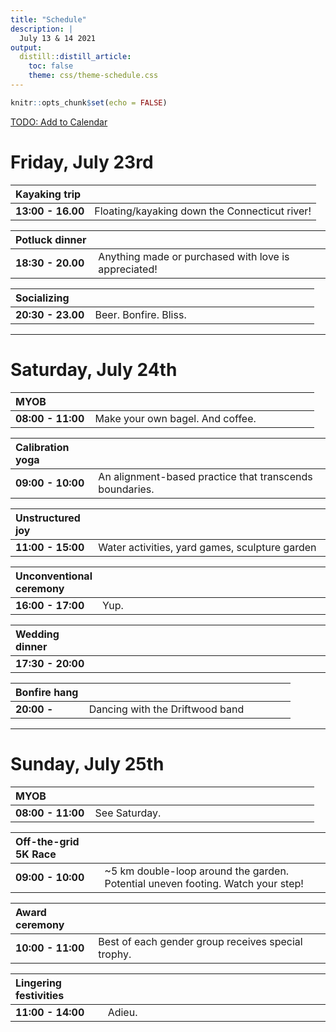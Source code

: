 ```yaml
---
title: "Schedule"
description: |
  July 13 & 14 2021
output: 
  distill::distill_article:
    toc: false
    theme: css/theme-schedule.css
---
```


```r
knitr::opts_chunk$set(echo = FALSE)
```

[TODO: Add to Calendar]()

# Friday, July 23rd

| Kayaking trip     |                                              |
|:------------------|----------------------------------------------|
| **13:00 - 16.00** | Floating/kayaking down the Connecticut river!|


| Potluck dinner    |                                                      |
|:------------------|------------------------------------------------------|
| **18:30 - 20.00** | Anything made or purchased with love is appreciated! |

| Socializing       |                                                      |
|:------------------|------------------------------------------------------|
| **20:30 - 23.00** | Beer. Bonfire. Bliss.                                |

------------------------------------------------------------------------

# Saturday, July 24th

| MYOB              |                                                      |
|:------------------|------------------------------------------------------|
| **08:00 - 11:00** | Make your own bagel. And coffee.|

| Calibration yoga  |                                                      |
|:------------------|------------------------------------------------------|
| **09:00 - 10:00** | An alignment-based practice that transcends boundaries. |

| Unstructured joy  |                                                      |
|:------------------|------------------------------------------------------|
| **11:00 - 15:00** | Water activities, yard games, sculpture garden |

| Unconventional ceremony |                                                |
|:------------------|------------------------------------------------------|
| **16:00 - 17:00** | Yup.|

| Wedding dinner    |                                                      |
|:------------------|------------------------------------------------------|
| **17:30 - 20:00** |  |

| Bonfire hang      |                                                      |
|:------------------|------------------------------------------------------|
| **20:00 - **      | Dancing with the Driftwood band                      |


------------------------------------------------------------------------

# Sunday, July 25th

| MYOB              |                                                      |
|:------------------|------------------------------------------------------|
| **08:00 - 11:00** | See Saturday.                                        |

| Off-the-grid 5K Race |                                                      |
|:---------------------|------------------------------------------------------|
| **09:00 - 10:00**    | ~5 km double-loop around the garden.<br>Potential uneven footing. Watch your step! |

| Award ceremony    |                                                      |
|:------------------|------------------------------------------------------|
| **10:00 - 11:00** | Best of each gender group receives special trophy.   |

| Lingering festivities |                                                      |
|:----------------------|------------------------------------------------------|
| **11:00 - 14:00**     | Adieu.|

